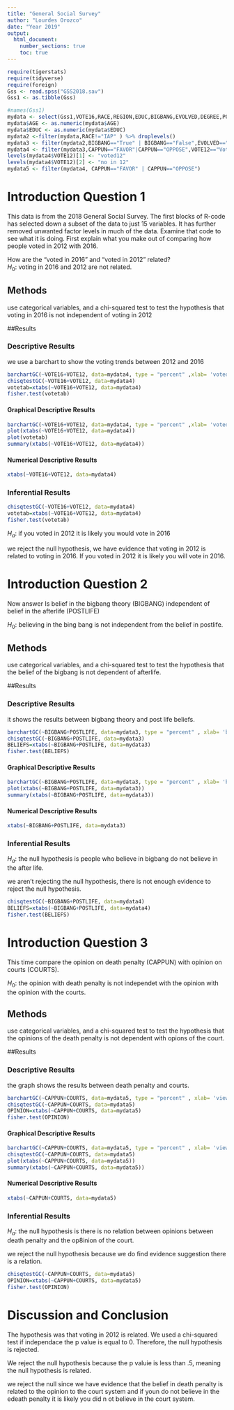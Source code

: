 ```yaml
---
title: "General Social Survey"
author: "Lourdes Orozco"
date: "Year 2019"
output: 
  html_document:
    number_sections: true
    toc: true
---
```



```r
require(tigerstats)
require(tidyverse)
require(foreign)
Gss <- read.spss("GSS2018.sav")
Gss1 <- as.tibble(Gss)
```

```r
#names(Gss1)
mydata <- select(Gss1,VOTE16,RACE,REGION,EDUC,BIGBANG,EVOLVED,DEGREE,POSTLIFE,AGE,OWNGUN,CAPPUN,COURTS,POLVIEWS,VOTE12,GOD)
mydata$AGE <- as.numeric(mydata$AGE)
mydata$EDUC <- as.numeric(mydata$EDUC)
mydata2 <-filter(mydata,RACE!="IAP" ) %>% droplevels()
mydata3 <- filter(mydata2,BIGBANG=="True" | BIGBANG=="False",EVOLVED=="True"|EVOLVED=="False",POSTLIFE=="YES"|POSTLIFE=="NO",OWNGUN=="YES"|OWNGUN=="NO",COURTS=="TOO HARSH"|COURTS=="NOT HARSH ENOUGH"|COURTS=="ABOUT RIGHT") %>% droplevels()
mydata4 <- filter(mydata3,CAPPUN=="FAVOR"|CAPPUN=="OPPOSE",VOTE12=="Voted"|VOTE12=="Did not vote",VOTE16=="Voted"|VOTE16=="Did not vote") %>% droplevels()
levels(mydata4$VOTE12)[1] <- "voted12"
levels(mydata4$VOTE12)[2] <- "no in 12"
mydata5 <- filter(mydata4, CAPPUN=="FAVOR" | CAPPUN=="OPPOSE")

```




# Introduction Question 1

<!--In this section you explain what you are trying to show.  Where did the data come from?  What is the research or other question you are trying to answer?!-->

This data is from the 2018 General Social Survey. The first blocks of R-code has selected down a subset of the data to just 15 variables. It has further removed unwanted factor levels in much of the data. Examine that code to see what it is doing. First explain what you make out of comparing how people voted in 2012 with 2016.

How are the "voted in 2016" and "voted in 2012" related?  
$H_0:$ voting in 2016 and 2012 are not related.  



## Methods

<!--Decide on your methods:  use "variable analysis" or other appropriate descriptors.  Make sure to choose at least one graphical method and at least one numerical method.!-->
 use categorical variables, and a chi-squared test to test the hypothesis that voting in 2016 is not independent of voting in 2012

##Results

<!--Divide this section into two sub-sections:  One for your descriptive  results and one for your inferential results.!-->


### Descriptive Results

we use a barchart to show the voting trends between 2012 and 2016

```r
barchartGC(~VOTE16+VOTE12, data=mydata4, type = "percent" ,xlab= 'voted in 2016') 
chisqtestGC(~VOTE16+VOTE12, data=mydata4)
votetab=xtabs(~VOTE16+VOTE12, data=mydata4)
fisher.test(votetab)
```

#### Graphical Descriptive Results

<!--Graphical results here.  Make sure to show your code.  Provide appropriate labels for axes, giving units if possible, and provide a good title for the graph, too.  Use the graphical results to describe the patterns if any that exist in the data as focused toward the research question!-->

```r
barchartGC(~VOTE16+VOTE12, data=mydata4, type = "percent" ,xlab= 'voted in 2016') 
plot(xtabs(~VOTE16+VOTE12, data=mydata4))
plot(votetab)
summary(xtabs(~VOTE16+VOTE12, data=mydata4))
```


#### Numerical Descriptive Results

<!--Numerical results go here. Use the numerical results to describe the patterns if any that exist in the data as focused toward the research question!--> 
```r
xtabs(~VOTE16+VOTE12, data=mydata4)
```


### Inferential Results

<!--State hypothesis clearly.  Make sure your discussion of the inferential test covers all the aspects that the test output produces, such as test statistic, p-value etc.  Make a decision about the null hypothesis, explain the assumptions on which the selected test/procedure was based, and why the chosen procedure satisfys the assumptions and is appropriate to answer the research question!-->

```r
chisqtestGC(~VOTE16+VOTE12, data=mydata4)
votetab=xtabs(~VOTE16+VOTE12, data=mydata4)
fisher.test(votetab)
```

$H_a$: if you voted in 2012 it is likely you would vote in 2016

we reject the null hypothesis, we have evidence that voting in 2012 is related to voting in 2016. If you voted in 2012 it is likely you will vote in 2016.

# Introduction Question 2

<!--In this section you explain what you are trying to show.  Where did the data come from?  What is the research or other question you are trying to answer?!-->

Now answer Is belief in the bigbang theory (BIGBANG) independent of belief in the afterlife (POSTLIFE)

$H_0:$ believing in the bing bang is not independent from the belief in postlife.

## Methods

<!--Decide on your methods:  use "variable analysis" or other appropriate descriptors.  Make sure to choose at least one graphical method and at least one numerical method.!-->

 use categorical variables, and a chi-squared test to test the hypothesis that the belief of the bigbang is not dependent of afterlife.


##Results

<!--Divide this section into two sub-sections:  One for your descriptive  results and one for your inferential results.!-->

### Descriptive Results
it shows the results between bigbang theory and post life beliefs.

```r
barchartGC(~BIGBANG+POSTLIFE, data=mydata3, type = "percent" , xlab= 'believe in postlife' , main= 'believe in bigbang') 
chisqtestGC(~BIGBANG+POSTLIFE, data=mydata3)
BELIEFS=xtabs(~BIGBANG+POSTLIFE, data=mydata3)
fisher.test(BELIEFS)
```


#### Graphical Descriptive Results

<!--Graphical results here.  Make sure to show your code.  Provide appropriate labels for axes, giving units if possible, and provide a good title for the graph, too.  Use the graphical results to describe the patterns if any that exist in the data as focused toward the research question!-->
```r
barchartGC(~BIGBANG+POSTLIFE, data=mydata3, type = "percent" , xlab= 'believe in postlife' , main= 'believe in bigbang')
plot(xtabs(~BIGBANG+POSTLIFE, data=mydata3))
summary(xtabs(~BIGBANG+POSTLIFE, data=mydata3))
```


#### Numerical Descriptive Results

<!--Numerical results go here. Use the numerical results to describe the patterns if any that exist in the data as focused toward the research question!-->

```r
xtabs(~BIGBANG+POSTLIFE, data=mydata3)
```


### Inferential Results

<!--State hypothesis clearly.  Make sure your discussion of the inferential test covers all the aspects that the test output produces, such as test statistic, p-value etc.  Make a decision about the null hypothesis, explain the assumptions on which the selected test/procedure was based, and why the chosen procedure satisfys the assumptions and is appropriate to answer the research question!-->

$H_a$: the null hypothesis is people who believe in bigbang do not believe in the after life.

we aren't rejecting the null hypothesis, there is not enough evidence to reject the null hypothesis.


```r
chisqtestGC(~BIGBANG+POSTLIFE, data=mydata4)
BELIEFS=xtabs(~BIGBANG+POSTLIFE, data=mydata4)
fisher.test(BELIEFS)
```


# Introduction Question 3

<!--In this section you explain what you are trying to show.  Where did the data come from?  What is the research or other question you are trying to answer?!-->

This time compare the opinion on death penalty (CAPPUN) with opinion on courts (COURTS).

$H_0:$ the opinion with death penalty is not independet with the opinion with the opinion with the courts.

## Methods

<!--Decide on your methods:  use "variable analysis" or other appropriate descriptors.  Make sure to choose at least one graphical method and at least one numerical method.!-->
 use categorical variables, and a chi-squared test to test the hypothesis that the opinions of the death penalty is not dependent with opions of the court.

##Results

<!--Divide this section into two sub-sections:  One for your descriptive  results and one for your inferential results.!-->

### Descriptive Results
the graph shows the results between death penalty and courts.
```r
barchartGC(~CAPPUN+COURTS, data=mydata5, type = "percent" , xlab= 'view on CAPPUN' , main= 'view on the COURTS') 
chisqtestGC(~CAPPUN+COURTS, data=mydata5)
OPINION=xtabs(~CAPPUN+COURTS, data=mydata5)
fisher.test(OPINION)
```

#### Graphical Descriptive Results

<!--Graphical results here.  Make sure to show your code.  Provide appropriate labels for axes, giving units if possible, and provide a good title for the graph, too.  Use the graphical results to describe the patterns if any that exist in the data as focused toward the research question!-->
```r
barchartGC(~CAPPUN+COURTS, data=mydata5, type = "percent" , xlab= 'view on CAPPUN' , main= 'view on the COURTS') 
chisqtestGC(~CAPPUN+COURTS, data=mydata5)
plot(xtabs(~CAPPUN+COURTS, data=mydata5))
summary(xtabs(~CAPPUN+COURTS, data=mydata5))
```


#### Numerical Descriptive Results

<!--Numerical results go here. Use the numerical results to describe the patterns if any that exist in the data as focused toward the research question!-->
```r
xtabs(~CAPPUN+COURTS, data=mydata5)
```


### Inferential Results

<!--State hypothesis clearly.  Make sure your discussion of the inferential test covers all the aspects that the test output produces, such as test statistic, p-value etc.  Make a decision about the null hypothesis, explain the assumptions on which the selected test/procedure was based, and why the chosen procedure satisfys the assumptions and is appropriate to answer the research question!-->
$H_a$: the null hypothesis is there is no relation between opinions between death penalty and the op8inion of the court.

we reject the null hypothesis because we do find evidence suggestion there is a relation.



```r
chisqtestGC(~CAPPUN+COURTS, data=mydata5)
OPINION=xtabs(~CAPPUN+COURTS, data=mydata5)
fisher.test(OPINION)
```



# Discussion and Conclusion

<!--Discussion and conclusion here.  If you found a relationship be sure to consider whether the relationship occurs because one of the variavbles causes the other, or whether they perhasps are related for some other reason.  Watch the chapter 6 videos from the GeorgeTown videos collection.!-->
The hypothesis was that voting in 2012 is related. We used a chi-squared test if independace the p value is equal to 0. Therefore, the null hypothesis is rejected. 

We reject the null hypothesis because the p valuie is less than .5, meaning the null hypothesis is related. 

we reject the null since we have evidence that the belief in death penalty is related to the opinion to the court system and if youn do not believe in the edeath penalty it is likely you did n ot believe in the court system.


